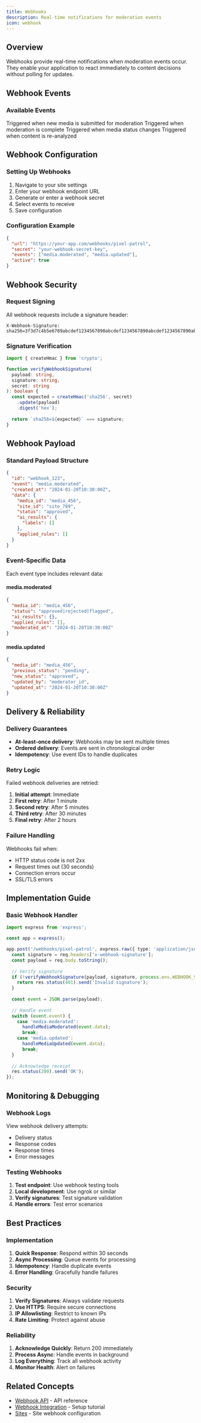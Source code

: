 ```yaml
---
title: Webhooks
description: Real-time notifications for moderation events
icon: webhook
---
```


## Overview

Webhooks provide real-time notifications when moderation events occur. They enable your application to react immediately to content decisions without polling for updates.

## Webhook Events

### Available Events

<CardGroup cols={2}>
  <Card title="media.submitted" icon="upload">
    Triggered when new media is submitted for moderation
  </Card>
  
  <Card title="media.moderated" icon="check-circle">
    Triggered when moderation is complete
  </Card>
  
  <Card title="media.updated" icon="pencil">
    Triggered when media status changes
  </Card>
  
  <Card title="media.remoderated" icon="refresh">
    Triggered when content is re-analyzed
  </Card>
</CardGroup>

## Webhook Configuration

### Setting Up Webhooks

1. Navigate to your site settings
2. Enter your webhook endpoint URL
3. Generate or enter a webhook secret
4. Select events to receive
5. Save configuration

### Configuration Example

```json
{
  "url": "https://your-app.com/webhooks/pixel-patrol",
  "secret": "your-webhook-secret-key",
  "events": ["media.moderated", "media.updated"],
  "active": true
}
```

## Webhook Security

### Request Signing

All webhook requests include a signature header:

```http
X-Webhook-Signature: sha256=3f3d7c4b5e6789abcdef1234567890abcdef1234567890abcdef1234567890ab
```

### Signature Verification

```typescript
import { createHmac } from 'crypto';

function verifyWebhookSignature(
  payload: string,
  signature: string,
  secret: string
): boolean {
  const expected = createHmac('sha256', secret)
    .update(payload)
    .digest('hex');
  
  return `sha256=${expected}` === signature;
}
```

## Webhook Payload

### Standard Payload Structure

```json
{
  "id": "webhook_123",
  "event": "media.moderated",
  "created_at": "2024-01-20T10:30:00Z",
  "data": {
    "media_id": "media_456",
    "site_id": "site_789",
    "status": "approved",
    "ai_results": {
      "labels": []
    },
    "applied_rules": []
  }
}
```

### Event-Specific Data

Each event type includes relevant data:

#### media.moderated
```json
{
  "media_id": "media_456",
  "status": "approved|rejected|flagged",
  "ai_results": {},
  "applied_rules": [],
  "moderated_at": "2024-01-20T10:30:00Z"
}
```

#### media.updated
```json
{
  "media_id": "media_456",
  "previous_status": "pending",
  "new_status": "approved",
  "updated_by": "moderator_id",
  "updated_at": "2024-01-20T10:30:00Z"
}
```

## Delivery & Reliability

### Delivery Guarantees

- **At-least-once delivery**: Webhooks may be sent multiple times
- **Ordered delivery**: Events are sent in chronological order
- **Idempotency**: Use event IDs to handle duplicates

### Retry Logic

Failed webhook deliveries are retried:

1. **Initial attempt**: Immediate
2. **First retry**: After 1 minute
3. **Second retry**: After 5 minutes
4. **Third retry**: After 30 minutes
5. **Final retry**: After 2 hours

### Failure Handling

Webhooks fail when:
- HTTP status code is not 2xx
- Request times out (30 seconds)
- Connection errors occur
- SSL/TLS errors

## Implementation Guide

### Basic Webhook Handler

```typescript
import express from 'express';

const app = express();

app.post('/webhooks/pixel-patrol', express.raw({ type: 'application/json' }), (req, res) => {
  const signature = req.headers['x-webhook-signature'];
  const payload = req.body.toString();
  
  // Verify signature
  if (!verifyWebhookSignature(payload, signature, process.env.WEBHOOK_SECRET)) {
    return res.status(401).send('Invalid signature');
  }
  
  const event = JSON.parse(payload);
  
  // Handle event
  switch (event.event) {
    case 'media.moderated':
      handleMediaModerated(event.data);
      break;
    case 'media.updated':
      handleMediaUpdated(event.data);
      break;
  }
  
  // Acknowledge receipt
  res.status(200).send('OK');
});
```

## Monitoring & Debugging

### Webhook Logs

View webhook delivery attempts:
- Delivery status
- Response codes
- Response times
- Error messages

### Testing Webhooks

1. **Test endpoint**: Use webhook testing tools
2. **Local development**: Use ngrok or similar
3. **Verify signatures**: Test signature validation
4. **Handle errors**: Test error scenarios

## Best Practices

### Implementation

1. **Quick Response**: Respond within 30 seconds
2. **Async Processing**: Queue events for processing
3. **Idempotency**: Handle duplicate events
4. **Error Handling**: Gracefully handle failures

### Security

1. **Verify Signatures**: Always validate requests
2. **Use HTTPS**: Require secure connections
3. **IP Allowlisting**: Restrict to known IPs
4. **Rate Limiting**: Protect against abuse

### Reliability

1. **Acknowledge Quickly**: Return 200 immediately
2. **Process Async**: Handle events in background
3. **Log Everything**: Track all webhook activity
4. **Monitor Health**: Alert on failures

## Related Concepts

- [Webhook API](/api-reference/webhooks/overview) - API reference
- [Webhook Integration](/tutorials/webhooks-and-api/setting-up-webhooks) - Setup tutorial
- [Sites](/concepts/sites) - Site webhook configuration